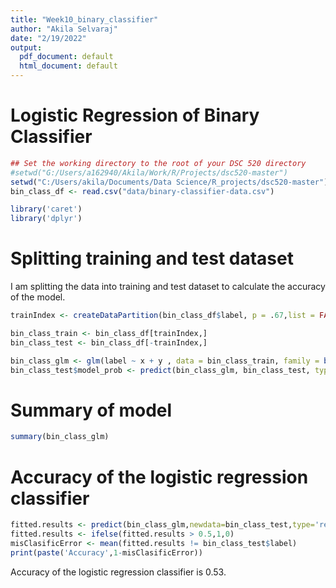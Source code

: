 ---
title: "Week10_binary_classifier"
author: "Akila Selvaraj"
date: "2/19/2022"
output:
  pdf_document: default
  html_document: default
---

# Logistic Regression of Binary Classifier

```{r include=FALSE}
## Set the working directory to the root of your DSC 520 directory
#setwd("G:/Users/a162940/Akila/Work/R/Projects/dsc520-master")
setwd("C:/Users/akila/Documents/Data Science/R_projects/dsc520-master")
bin_class_df <- read.csv("data/binary-classifier-data.csv")

library('caret')
library('dplyr')
```

# Splitting training and test dataset
  I am splitting the data into training and test dataset to calculate the accuracy of the model.
```{r}
trainIndex <- createDataPartition(bin_class_df$label, p = .67,list = FALSE,times = 1)

bin_class_train <- bin_class_df[trainIndex,]
bin_class_test <- bin_class_df[-trainIndex,]

bin_class_glm <- glm(label ~ x + y , data = bin_class_train, family = binomial(link='logit'))
bin_class_test$model_prob <- predict(bin_class_glm, bin_class_test, type = "response")
```
# Summary of model
```{r}
summary(bin_class_glm)
```

# Accuracy of the logistic regression classifier
```{r }

fitted.results <- predict(bin_class_glm,newdata=bin_class_test,type='response')
fitted.results <- ifelse(fitted.results > 0.5,1,0)
misClasificError <- mean(fitted.results != bin_class_test$label)
print(paste('Accuracy',1-misClasificError))
```
Accuracy of the logistic regression classifier is 0.53.
